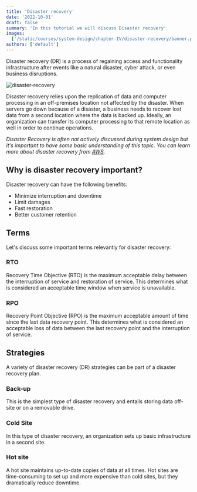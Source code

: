 ```yaml
---
title: 'Disaster recovery'
date: '2022-10-01'
draft: false
summary: 'In this tutorial we will discuss Disaster recovery'
images:
  ['/static/courses/system-design/chapter-IV/disaster-recovery/banner.png']
authors: ['default']
---
```


Disaster recovery (DR) is a process of regaining access and functionality infrastructure after events like a natural disaster, cyber attack, or even business disruptions.

![disaster-recovery](/static/courses/system-design/chapter-IV/disaster-recovery/disaster-recovery.png)

Disaster recovery relies upon the replication of data and computer processing in an off-premises location not affected by the disaster. When servers go down because of a disaster, a business needs to recover lost data from a second location where the data is backed up. Ideally, an organization can transfer its computer processing to that remote location as well in order to continue operations.

_Disaster Recovery is often not actively discussed during system design but it's important to have some basic understanding of this topic. You can learn more about disaster recovery from [AWS](https://docs.aws.amazon.com/wellarchitected/latest/reliability-pillar/plan-for-disaster-recovery-dr.html)._

## Why is disaster recovery important?

Disaster recovery can have the following benefits:

- Minimize interruption and downtime
- Limit damages
- Fast restoration
- Better customer retention

## Terms

Let's discuss some important terms relevantly for disaster recovery:

### RTO

Recovery Time Objective (RTO) is the maximum acceptable delay between the interruption of service and restoration of service. This determines what is considered an acceptable time window when service is unavailable.

### RPO

Recovery Point Objective (RPO) is the maximum acceptable amount of time since the last data recovery point. This determines what is considered an acceptable loss of data between the last recovery point and the interruption of service.

## Strategies

A variety of disaster recovery (DR) strategies can be part of a disaster recovery plan.

### **Back-up**

This is the simplest type of disaster recovery and entails storing data off-site or on a removable drive.

### **Cold Site**

In this type of disaster recovery, an organization sets up basic infrastructure in a second site.

### **Hot site**

A hot site maintains up-to-date copies of data at all times. Hot sites are time-consuming to set up and more expensive than cold sites, but they dramatically reduce downtime.
